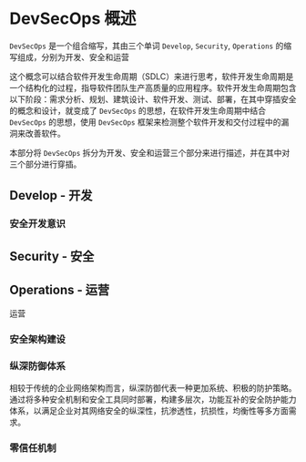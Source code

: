 # DevSecOps 概述

`DevSecOps` 是一个组合缩写，其由三个单词 `Develop`, `Security`, `Operations` 的缩写组成，分别为开发、安全和运营

这个概念可以结合软件开发生命周期（SDLC）来进行思考，软件开发生命周期是一个结构化的过程，指导软件团队生产高质量的应用程序。软件开发生命周期包含以下阶段：需求分析、规划、建筑设计、软件开发、测试、部署，在其中穿插安全的概念和设计，就变成了 `DevSecOps` 的思想，在软件开发生命周期中结合 `DevSecOps` 的思想，使用 `DevSecOps` 框架来检测整个软件开发和交付过程中的漏洞来改善软件。

本部分将 `DevSecOps` 拆分为开发、安全和运营三个部分来进行描述，并在其中对三个部分进行穿插。

## Develop - 开发

### 安全开发意识

## Security - 安全

## Operations - 运营

运营

### 安全架构建设

### 纵深防御体系

相较于传统的企业网络架构而言，纵深防御代表一种更加系统、积极的防护策略。通过将多种安全机制和安全工具同时部署，构建多层次，功能互补的安全防护能力体系，以满足企业对其网络安全的纵深性，抗渗透性，抗损性，均衡性等多方面需求。

### 零信任机制
